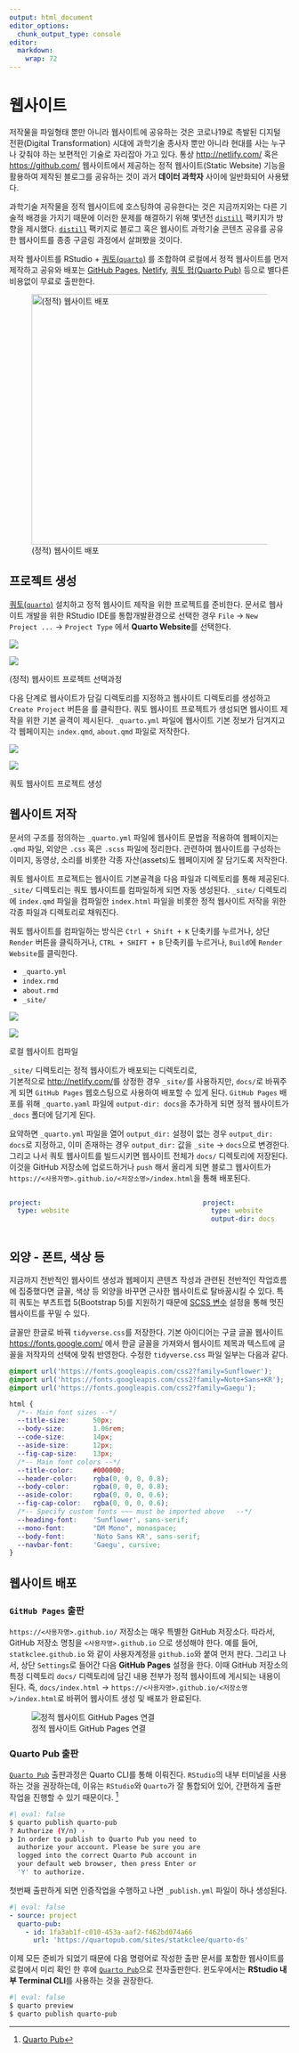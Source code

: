 ```yaml
---
output: html_document
editor_options: 
  chunk_output_type: console
editor: 
  markdown: 
    wrap: 72
---
```


# 웹사이트

저작물을 파일형태 뿐만 아니라 웹사이트에 공유하는 것은 코로나19로 촉발된
디지털 전환(Digital Transformation) 시대에 과학기술 종사자 뿐만 아니라
현대를 사는 누구나 갖춰야 하는 보편적인 기술로 자리잡아 가고 있다. 통상
<http://netlify.com/> 혹은 <https://github.com/> 웹사이트에서 제공하는
정적 웹사이트(Static Website) 기능을 활용하여 제작된 블로그를 공유하는
것이 과거 **데이터 과학자** 사이에 일반화되어 사용됐다.

과학기술 저작물을 정적 웹사이트에 호스팅하여 공유한다는 것은
지금까지와는 다른 기술적 배경을 가지기 때문에 이러한 문제를 해결하기
위해 몇년전 [`distill`](https://rstudio.github.io/distill/) 팩키지가
방향을 제시했다. [`distill`](https://rstudio.github.io/distill/)
팩키지로 블로그 혹은 웹사이트 과학기술 콘텐츠 공유를 공유한 웹사이트를
종종 구글링 과정에서 살펴봤을 것이다.

저작 웹사이트를 RStudio + [쿼토(`quarto`)](https://quarto.org/) 를
조합하여 로컬에서 정적 웹사이트를 먼저 제작하고 공유와 배포는 [GitHub
Pages](https://pages.github.com/), [Netlify](http://netlify.com/), [쿼토
펍(Quarto Pub)](https://quartopub.com/) 등으로 별다른 비용없이 무료로
출판한다.

![(정적) 웹사이트 배포](images/dw_website.jpg){fig-align="center"
width="450"}

## 프로젝트 생성 {#project-setup}

[쿼토(`quarto`)](https://quarto.org/) 설치하고 정적 웹사이트 제작을 위한
프로젝트를 준비한다. 문서로 웹사이트 개발을 위한 RStudio IDE를
통합개발환경으로 선택한 경우 `File` → `New Project ...` → `Project Type`
에서 **Quarto Website**를 선택한다.

::: {#fig-website-setup layout="[[47.5,-1,47.5]]"}

![](images/tutorial_webiste_01.jpg) 

![](images/tutorial_webiste_02.jpg)

(정적) 웹사이트 프로젝트 선택과정
:::

다음 단계로 웹사이트가 담길 디렉토리를 지정하고 웹사이트 디렉토리를
생성하고 `Create Project` 버튼을 를 클릭한다. 쿼토 웹사이트 프로젝트가
생성되면 웹사이트 제작을 위한 기본 골격이 제시된다. `_quarto.yml` 파일에
웹사이트 기본 정보가 담겨지고 각 웹페이지는 `index.qmd`, `about.qmd`
파일로 저작한다.

::: {#fig-website-open layout="[[30,-1,67.5]]"}

![](images/tutorial_webiste_03.jpg) 

![](images/tutorial_webiste_04.jpg)

쿼토 웹사이트 프로젝트 생성
:::

## 웹사이트 저작 {#project-writing}

문서의 구조를 정의하는 `_quarto.yml` 파일에 웹사이트 문법을 적용하여
웹페이지는 `.qmd` 파일, 외양은 `.css` 혹은 `.scss` 파일에 정리한다.
관련하여 웹사이트를 구성하는 이미지, 동영상, 소리를 비롯한 각종
자산(assets)도 웹페이지에 잘 담기도록 저작한다.

쿼토 웹사이트 프로젝트는 웹사이트 기본골격을 다음 파일과 디렉토리를 통해
제공된다. `_site/` 디렉토리는 쿼토 웹사이트를 컴파일하게 되면 자동
생성된다. `_site/` 디렉토리에 `index.qmd` 파일을 컴파일한 `index.html`
파일을 비롯한 정적 웹사이트 저작을 위한 각종 파일과 디렉토리로 채워진다.

쿼토 웹사이트를 컴파일하는 방식은 `Ctrl + Shift + K` 단축키를 누르거나,
상단 `Render` 버튼을 클릭하거나, `CTRL + SHIFT + B` 단축키를 누르거나,
`Build`에 `Render Website`를 클릭한다.

-   `_quarto.yml`
-   `index.rmd`
-   `about.rmd`
-   `_site/`

::: {#fig-website-compile layout="[[47.5,-1,47.5]]"}

![](images/tutorial_webiste_05.jpg)

![](images/tutorial_webiste_06.jpg)

로컬 웹사이트 컴파일
:::

`_site/` 디렉토리는 정적 웹사이트가 배포되는 디렉토리로,\
기본적으로 <http://netlify.com/>를 상정한 경우 `_site/`를 사용하지만,
`docs/`로 바꿔주게 되면 `GitHub Pages` 웹호스팅으로 사용하여 배포할 수
있게 된다. `GitHub Pages` 배포를 위해 `_quarto.yaml` 파일에
`output-dir: docs`을 추가하게 되면 정적 웹사이트가 `_docs` 폴더에 담기게
된다.

요약하면 `_quarto.yml` 파일을 열어 `output_dir:` 설정이 없는 경우
`output_dir: docs`로 지정하고, 이미 존재하는 경우 `output_dir:` 값을
`_site` → `docs`으로 변경한다. 그리고 나서 쿼토 웹사이트를 빌드시키면
웹사이트 전체가 `docs/` 디렉토리에 저장된다. 이것을 GitHub 저장소에
업로드하거나 `push` 해서 올리게 되면 블로그 웹사이트가
`https://<사용자명>.github.io/<저장소명>/index.html`을 통해 배포된다.

::: columns
::: {.column width="45%"}
``` yaml
project:
  type: website
```
:::

::: {.column width="5%"}
:::

::: column
``` yaml
project:
  type: website
  output-dir: docs
```
:::
:::

## 외양 - 폰트, 색상 등 {#theme-distill}

지금까지 전반적인 웹사이트 생성과 웹페이지 콘텐츠 작성과 관련된 전반적인
작업흐름에 집중했다면 글꼴, 색상 등 외양을 바꾸면 근사한 웹사이트로
탈바꿈시킬 수 있다. 특히 쿼토는 부츠트랩 5(Bootstrap 5)를 지원하기
때문에 [SCSS
변수](https://github.com/twbs/bootstrap/blob/main/scss/_variables.scss)
설정을 통해 멋진 웹사이트를 꾸밀 수 있다.

글꼴만 한글로 바꿔 `tidyverse.css`를 저장한다. 기본 아이디어는 구글 글꼴
웹사이트 <https://fonts.google.com/> 에서 한글 글꼴을 가져와서 웹사이트
제목과 텍스트에 글꼴을 저작자의 선택에 맞춰 반영한다. 수정한
`tidyverse.css` 파일 일부는 다음과 같다.

```css
@import url('https://fonts.googleapis.com/css2?family=Sunflower');
@import url('https://fonts.googleapis.com/css2?family=Noto+Sans+KR');
@import url('https://fonts.googleapis.com/css2?family=Gaegu');

html {
  /*-- Main font sizes --*/
  --title-size:      50px;
  --body-size:       1.06rem;
  --code-size:       14px;
  --aside-size:      12px;
  --fig-cap-size:    13px;
  /*-- Main font colors --*/
  --title-color:     #000000;
  --header-color:    rgba(0, 0, 0, 0.8);
  --body-color:      rgba(0, 0, 0, 0.8);
  --aside-color:     rgba(0, 0, 0, 0.6);
  --fig-cap-color:   rgba(0, 0, 0, 0.6);
  /*-- Specify custom fonts ~~~ must be imported above   --*/
  --heading-font:    'Sunflower', sans-serif;
  --mono-font:       "DM Mono", monospace;
  --body-font:       'Noto Sans KR', sans-serif;
  --navbar-font:     'Gaegu', cursive;
}
```

## 웹사이트 배포 {#deployment-setup}

### `GitHub Pages` 출판

`https://<사용자명>.github.io/` 저장소는 매우 특별한 GitHub 저장소다.
따라서, GitHub 저장소 명칭을 `<사용자명>.github.io` 으로 생성해야 한다.
예를 들어, `statkclee.github.io` 와 같이 사용자계정을 `github.io`와 붙여
먼저 판다. 그리고 나서, 상단 `Settings`로 들어간 다음 **GitHub Pages**
설정을 한다. 이때 GitHub 저장소의 특정 디렉토리 `docs/` 디렉토리에 담긴
내용 전부가 정적 웹사이트에 게시되는 내용이 된다. 즉, `docs/index.html`
→ `https://<사용자명>.github.io/<저장소명>/index.html`로 바뀌어 웹사이트
생성 및 배포가 완료된다.

![정적 웹사이트 GitHub Pages 연결](images/tutorial_website_pages.png)

### Quarto Pub 출판

[`Quarto Pub`](https://quartopub.com/) 출판과정은 Quarto CLI를 통해 이뤄진다. `RStudio`의 내부 터미널을 사용하는 것을 권장하는데, 이유는 `RStudio`와 `Quarto`가 잘 통합되어 있어, 간편하게 출판 작업을 진행할 수 있기 때문이다. [^editor-4]

[^editor-4]: [Quarto Pub](https://quarto.org/docs/publishing/quarto-pub.html)

```bash
#| eval: false
$ quarto publish quarto-pub
? Authorize (Y/n) › 
❯ In order to publish to Quarto Pub you need to
  authorize your account. Please be sure you are
  logged into the correct Quarto Pub account in 
  your default web browser, then press Enter or 
  'Y' to authorize.
```

첫번째 출판하게 되면 인증작업을 수행하고 나면 `_publish.yml` 파일이 하나 생성된다.

```yaml
#| eval: false
- source: project
  quarto-pub:
    - id: 1fa3ab1f-c010-453a-aaf2-f462bd074a66
      url: 'https://quartopub.com/sites/statkclee/quarto-ds'
```

이제 모든 준비가 되었기 때문에 다음 명령어로 작성한 출판 문서를 포함한 웹사이트를 로컬에서 미리 확인 한 후에 [`Quarto Pub`](https://quartopub.com/)으로 전자출판한다. 윈도우에서는 **RStudio 내부 Terminal CLI**를 사용하는 것을 권장한다.

```bash
#| eval: false
$ quarto preview
$ quarto publish quarto-pub
```


